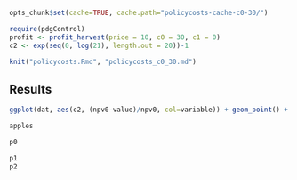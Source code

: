 ```r
opts_chunk$set(cache=TRUE, cache.path="policycosts-cache-c0-30/")
```

```r
require(pdgControl)
profit <- profit_harvest(price = 10, c0 = 30, c1 = 0)
c2 <- exp(seq(0, log(21), length.out = 20))-1
```

```r
knit("policycosts.Rmd", "policycosts_c0_30.md")
```

## Results

```r
ggplot(dat, aes(c2, (npv0-value)/npv0, col=variable)) + geom_point() + geom_line()
````

```r
apples
```


``` r
p0
```

```r
p1 
p2
```


